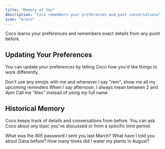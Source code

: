 ```yaml
---
title: "Memory of You"
description: "Coco remembers your preferences and past conversations"
icon: "brain"
---
```


Coco learns your preferences and remembers exact details from any point before.

## Updating Your Preferences

You can update your preferences by telling Coco how you'd like things to work differently.

<Tip>
  Don't use any emojis with me and whenever I say "rem", show me all my upcoming reminders
</Tip>

<Tip>
  When I say afternoon, I always mean between 2 and 4pm
</Tip>

<Tip>
  Call me "Alex" instead of using my full name
</Tip>

## Historical Memory

Coco keeps track of details and conversations from before. You can ask Coco about any topic you've discussed or from a specific time period.

<Tip>
  What was the Wifi password I sent you last March?
</Tip>

<Tip>
  What have I told you about Dana before?
</Tip>

<Tip>
  How many times did I water my plants in August?
</Tip>